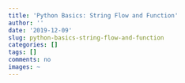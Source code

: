 ```yaml
---
title: 'Python Basics: String Flow and Function'
author: ''
date: '2019-12-09'
slug: python-basics-string-flow-and-function
categories: []
tags: []
comments: no
images: ~
---
```


